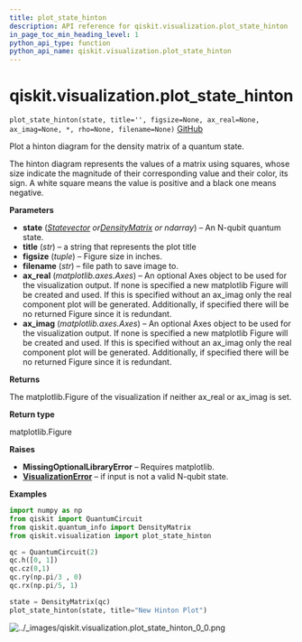 ```yaml
---
title: plot_state_hinton
description: API reference for qiskit.visualization.plot_state_hinton
in_page_toc_min_heading_level: 1
python_api_type: function
python_api_name: qiskit.visualization.plot_state_hinton
---
```


# qiskit.visualization.plot\_state\_hinton

<span id="qiskit.visualization.plot_state_hinton" />

`plot_state_hinton(state, title='', figsize=None, ax_real=None, ax_imag=None, *, rho=None, filename=None)` [GitHub](https://github.com/qiskit/qiskit/tree/stable/0.21/qiskit/visualization/state_visualization.py "view source code")

Plot a hinton diagram for the density matrix of a quantum state.

The hinton diagram represents the values of a matrix using squares, whose size indicate the magnitude of their corresponding value and their color, its sign. A white square means the value is positive and a black one means negative.

**Parameters**

*   **state** ([*Statevector*](qiskit.quantum_info.Statevector "qiskit.quantum_info.Statevector")  *or*[*DensityMatrix*](qiskit.quantum_info.DensityMatrix "qiskit.quantum_info.DensityMatrix") *or ndarray*) – An N-qubit quantum state.
*   **title** (*str*) – a string that represents the plot title
*   **figsize** (*tuple*) – Figure size in inches.
*   **filename** (*str*) – file path to save image to.
*   **ax\_real** (*matplotlib.axes.Axes*) – An optional Axes object to be used for the visualization output. If none is specified a new matplotlib Figure will be created and used. If this is specified without an ax\_imag only the real component plot will be generated. Additionally, if specified there will be no returned Figure since it is redundant.
*   **ax\_imag** (*matplotlib.axes.Axes*) – An optional Axes object to be used for the visualization output. If none is specified a new matplotlib Figure will be created and used. If this is specified without an ax\_imag only the real component plot will be generated. Additionally, if specified there will be no returned Figure since it is redundant.

**Returns**

The matplotlib.Figure of the visualization if neither ax\_real or ax\_imag is set.

**Return type**

matplotlib.Figure

**Raises**

*   **MissingOptionalLibraryError** – Requires matplotlib.
*   [**VisualizationError**](qiskit.visualization.VisualizationError "qiskit.visualization.VisualizationError") – if input is not a valid N-qubit state.

**Examples**

```python
import numpy as np
from qiskit import QuantumCircuit
from qiskit.quantum_info import DensityMatrix
from qiskit.visualization import plot_state_hinton

qc = QuantumCircuit(2)
qc.h([0, 1])
qc.cz(0,1)
qc.ry(np.pi/3 , 0)
qc.rx(np.pi/5, 1)

state = DensityMatrix(qc)
plot_state_hinton(state, title="New Hinton Plot")
```

![../\_images/qiskit.visualization.plot\_state\_hinton\_0\_0.png](/images/api/qiskit/0.38/qiskit.visualization.plot_state_hinton_0_0.png)

